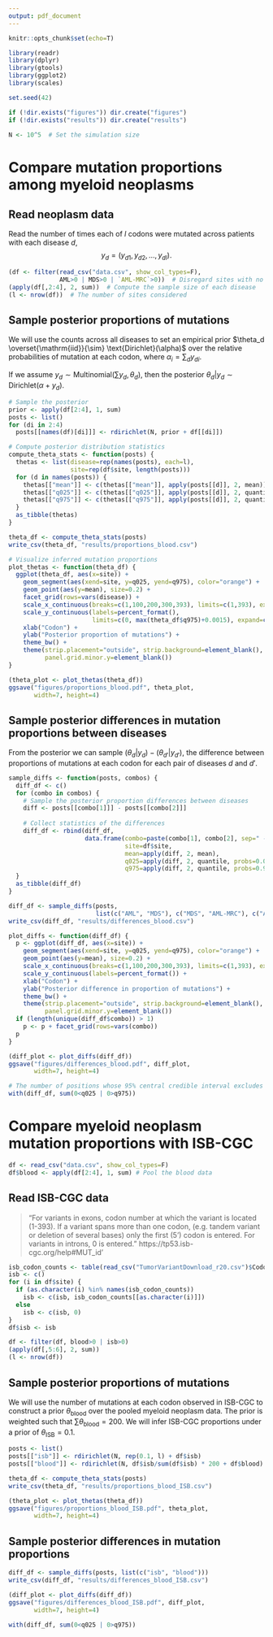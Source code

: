 ```yaml
---
output: pdf_document
---
```


```r
knitr::opts_chunk$set(echo=T)
```

```r
library(readr)
library(dplyr)
library(gtools)
library(ggplot2)
library(scales)

set.seed(42)

if (!dir.exists("figures")) dir.create("figures")
if (!dir.exists("results")) dir.create("results")

N <- 10^5  # Set the simulation size
```

# Compare mutation proportions among myeloid neoplasms

## Read neoplasm data

Read the number of times each of $l$ codons were mutated across patients with each disease $d$,
$$y_d=(y_{d1}, y_{d2}, \ldots, y_{dl}).$$

```r
(df <- filter(read_csv("data.csv", show_col_types=F),
              AML>0 | MDS>0 | `AML-MRC`>0))  # Disregard sites with no mutations
(apply(df[,2:4], 2, sum))  # Compute the sample size of each disease
(l <- nrow(df))  # The number of sites considered
```

## Sample posterior proportions of mutations

We will use the counts across all diseases to set an empirical prior $\theta_d \overset{\mathrm{iid}}{\sim} \text{Dirichlet}(\alpha)$ over the relative probabilities of mutation at each codon, where $\alpha_i=\sum_d y_{di}.$

If we assume $y_d \sim \text{Multinomial}(\sum y_d, \theta_d)$, then the posterior $\theta_d | y_d \sim \text{Dirichlet}(\alpha + y_d).$

```r
# Sample the posterior
prior <- apply(df[2:4], 1, sum)
posts <- list()
for (di in 2:4)
  posts[[names(df)[di]]] <- rdirichlet(N, prior + df[[di]])
```

```r
# Compute posterior distribution statistics
compute_theta_stats <- function(posts) {
  thetas <- list(disease=rep(names(posts), each=l),
                 site=rep(df$site, length(posts)))
  for (d in names(posts)) {
    thetas[["mean"]] <- c(thetas[["mean"]], apply(posts[[d]], 2, mean))
    thetas[["q025"]] <- c(thetas[["q025"]], apply(posts[[d]], 2, quantile, probs=0.025))
    thetas[["q975"]] <- c(thetas[["q975"]], apply(posts[[d]], 2, quantile, probs=0.975))
  }
  as_tibble(thetas)
}

theta_df <- compute_theta_stats(posts)
write_csv(theta_df, "results/proportions_blood.csv")
```

```r
# Visualize inferred mutation proportions
plot_thetas <- function(theta_df) {
  ggplot(theta_df, aes(x=site)) +
    geom_segment(aes(xend=site, y=q025, yend=q975), color="orange") +
    geom_point(aes(y=mean), size=0.2) +
    facet_grid(rows=vars(disease)) +
    scale_x_continuous(breaks=c(1,100,200,300,393), limits=c(1,393), expand=c(0,0)) +
    scale_y_continuous(labels=percent_format(),
                       limits=c(0, max(theta_df$q975)+0.0015), expand=c(0,0)) +
    xlab("Codon") +
    ylab("Posterior proportion of mutations") +
    theme_bw() +
    theme(strip.placement="outside", strip.background=element_blank(),
          panel.grid.minor.y=element_blank())
}

(theta_plot <- plot_thetas(theta_df))
ggsave("figures/proportions_blood.pdf", theta_plot,
       width=7, height=4)
```

## Sample posterior differences in mutation proportions between diseases

From the posterior we can sample $(\theta_d|y_d) - (\theta_{d'}|y_{d'})$, the difference between proportions of mutations at each codon for each pair of diseases $d$ and $d'$.

```r
sample_diffs <- function(posts, combos) {
  diff_df <- c()
  for (combo in combos) {
    # Sample the posterior proportion differences between diseases
    diff <- posts[[combo[1]]] - posts[[combo[2]]]
    
    # Collect statistics of the differences
    diff_df <- rbind(diff_df,
                     data.frame(combo=paste(combo[1], combo[2], sep=" - "),
                                site=df$site,
                                mean=apply(diff, 2, mean),
                                q025=apply(diff, 2, quantile, probs=0.025),
                                q975=apply(diff, 2, quantile, probs=0.975)))
  }
  as_tibble(diff_df)
}

diff_df <- sample_diffs(posts,
                        list(c("AML", "MDS"), c("MDS", "AML-MRC"), c("AML", "AML-MRC")))
write_csv(diff_df, "results/differences_blood.csv")
```

```r
plot_diffs <- function(diff_df) {
  p <- ggplot(diff_df, aes(x=site)) +
    geom_segment(aes(xend=site, y=q025, yend=q975), color="orange") +
    geom_point(aes(y=mean), size=0.2) +
    scale_x_continuous(breaks=c(1,100,200,300,393), limits=c(1,393), expand=c(0,0)) +
    scale_y_continuous(labels=percent_format()) +
    xlab("Codon") +
    ylab("Posterior difference in proportion of mutations") +
    theme_bw() +
    theme(strip.placement="outside", strip.background=element_blank(),
          panel.grid.minor.y=element_blank())
  if (length(unique(diff_df$combo)) > 1)
    p <- p + facet_grid(rows=vars(combo))
  p
}

(diff_plot <- plot_diffs(diff_df))
ggsave("figures/differences_blood.pdf", diff_plot,
       width=7, height=4)

# The number of positions whose 95% central credible interval excludes zero
with(diff_df, sum(0<q025 | 0>q975))
```

# Compare myeloid neoplasm mutation proportions with ISB-CGC

```r
df <- read_csv("data.csv", show_col_types=F)
df$blood <- apply(df[2:4], 1, sum) # Pool the blood data
```

## Read ISB-CGC data

> "For variants in exons, codon number at which the variant is located (1-393). If a variant spans more than one codon, (e.g. tandem variant or deletion of several bases) only the first (5') codon is entered. For variants in introns, 0 is entered."
> https://tp53.isb-cgc.org/help#MUT_id'

```r
isb_codon_counts <- table(read_csv("TumorVariantDownload_r20.csv")$Codon_number)
isb <- c()
for (i in df$site) {
  if (as.character(i) %in% names(isb_codon_counts))
    isb <- c(isb, isb_codon_counts[[as.character(i)]])
  else
    isb <- c(isb, 0)
}
df$isb <- isb
```

```r
df <- filter(df, blood>0 | isb>0)
(apply(df[,5:6], 2, sum))
(l <- nrow(df))
```

## Sample posterior proportions of mutations

We will use the number of mutations at each codon observed in ISB-CGC to construct a prior $\theta_{\text{blood}}$ over the pooled myeloid neoplasm data.
The prior is weighted such that $\sum \theta_{\text{blood}}=200.$
We will infer ISB-CGC proportions under a prior of $\theta_{\text{ISB}}=0.1$.

```r
posts <- list()
posts[["isb"]] <- rdirichlet(N, rep(0.1, l) + df$isb)
posts[["blood"]] <- rdirichlet(N, df$isb/sum(df$isb) * 200 + df$blood)

theta_df <- compute_theta_stats(posts)
write_csv(theta_df, "results/proportions_blood_ISB.csv")

(theta_plot <- plot_thetas(theta_df))
ggsave("figures/proportions_blood_ISB.pdf", theta_plot,
       width=7, height=4)
```

## Sample posterior differences in mutation proportions

```r
diff_df <- sample_diffs(posts, list(c("isb", "blood")))
write_csv(diff_df, "results/differences_blood_ISB.csv")

(diff_plot <- plot_diffs(diff_df))
ggsave("figures/differences_blood_ISB.pdf", diff_plot,
       width=7, height=4)

with(diff_df, sum(0<q025 | 0>q975))
```
